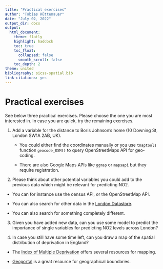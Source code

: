 ```yaml
---
title: "Practical exercises"
author: "Tobias Rüttenauer"
date: "July 02, 2022"
output_dir: docs
output: 
  html_document:
    theme: flatly
    highlight: haddock
    toc: true
    toc_float:
      collapsed: false
      smooth_scroll: false
    toc_depth: 2
theme: united
bibliography: sicss-spatial.bib
link-citations: yes
---
```


# Practical exercises

See below three practical exercises. Please choose the one you are most interested in. In case you are quick, try the remaining exercises. 

1. Add a variable for the distance to Boris Johnson's home (10 Downing St, London SW1A 2AB, UK). 

    * You could either find the coordinates manually or you use `tmaptools` function `geocode_OSM()` to query OpenStreetMaps API for geo-coding. 
    
    * There are also Google Maps APIs like `ggmap` or `mapsapi` but they require registration.
    

2. Please think about other potential variables you could add to the previous data which might be relevant for predicting NO2.

  * You can for instance use the census API, or the OpenStreetMap API.
  
  * You can also search for other data in the [London Datastore](https://data.london.gov.uk/dataset/cultural-infrastructure-map). 
  
  * You can also search for something completely different.
    

3. Given you have added new data, can you use some model to predict the importance of single variables for predicting NO2 levels across London?

4. In case you still have some time left, can you draw a map of the spatial distribution of deprivation in England?

  * The [Index of Multiple Deprivation](https://www.gov.uk/guidance/english-indices-of-deprivation-2019-mapping-resources) offers several resources for mapping.
  
  * [Geoportal](https://geoportal.statistics.gov.uk/) is a great resource for geographical boundaries.  